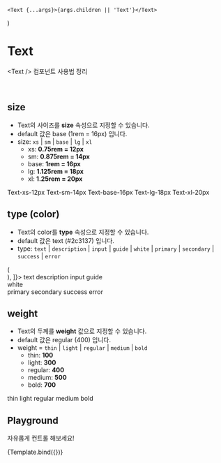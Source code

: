 
<Meta title="atoms/Text" component={Text} />

	<Text {...args}>{args.children || 'Text'}</Text>
)

# Text

&lt;Text /&gt; 컴포넌트 사용법 정리

<br />

## size

- Text의 사이즈를 **size** 속성으로 지정할 수 있습니다.
- default 값은 base (1rem = 16px) 입니다.
- size: `xs` | `sm` | `base` | `lg` | `xl`
	- xs: **0.75rem = 12px**
	- sm: **0.875rem = 14px**
	- base: **1rem = 16px**
	- lg: **1.125rem = 18px**
	- xl: **1.25rem = 20px**

<Canvas>
	<Story name="Size">
		<Text size="xs">Text-xs-12px</Text>
		<Text size="sm">Text-sm-14px</Text>
		<Text size="base">Text-base-16px</Text>
		<Text size="lg">Text-lg-18px</Text>
		<Text size="xl">Text-xl-20px</Text>
	</Story>
</Canvas>

<br />

## type (color)

- Text의 color를 **type** 속성으로 지정할 수 있습니다.
- default 값은 text (#2c3137) 입니다.
- type: `text` | `description` | `input` | `guide` | `white` | `primary` | `secondary` | `success` | `error`

<Canvas>
	<Story 
		name="Color"
		decorators={[
			(Story) => (
				<div style={{ display: 'flex', flexDirection: 'column', gap: '8px' }}>
					<Story />
				</div>
			),
    ]}>
		<Text type="text">text</Text>
		<Text type="description">description</Text>
		<Text type="input">input</Text>
		<Text type="guide">guide</Text>
		<div style={{ background: '#2c3137' }}>
			<Text type="white">white</Text>
		</div>
		<Text type="primary">primary</Text>
		<Text type="secondary">secondary</Text>
		<Text type="success">success</Text>
		<Text type="error">error</Text>
	</Story>
</Canvas>

<br />

## weight

- Text의 두께를 **weight** 값으로 지정할 수 있습니다.
- default 값은 regular (400) 입니다.
- weight = `thin` | `light` | `regular` | `medium` | `bold`
	- thin: **100**
	- light: **300**
	- regular: **400**
	- medium: **500**
	- bold: **700**

<Canvas>
	<Story name="Weight">
		<Text weight="thin">thin</Text>
		<Text weight="light">light</Text>
		<Text weight="regular">regular</Text>
		<Text weight="medium">medium</Text>
		<Text weight="bold">bold</Text>
	</Story>
</Canvas>

<br />

## Playground

자유롭게 컨트롤 해보세요!

<Canvas>
	<Story
		name="Playground"
		argTypes={{
			className: {
				table: {
					disable: true
				}
			},
			style: {
				table: {
					disable: true
				}
			},
			children: {
				description: 'text',
				control: 'text'
			}
		}}
	>
		{Template.bind({})}
	</Story>
</Canvas>

<ArgsTable story="Playground" />
